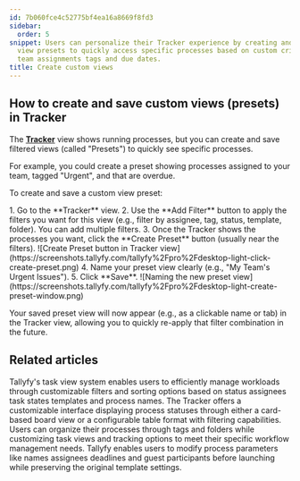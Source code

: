 ```yaml
---
id: 7b060fce4c52775bf4ea16a8669f8fd3
sidebar:
  order: 5
snippet: Users can personalize their Tracker experience by creating and saving filtered
  view presets to quickly access specific processes based on custom criteria like
  team assignments tags and due dates.
title: Create custom views
---
```



## How to create and save custom views (presets) in Tracker

The **[Tracker](/products/pro/tracking-and-tasks/tracker-view/)** view shows running processes, but you can create and save filtered views (called "Presets") to quickly see specific processes.

For example, you could create a preset showing processes assigned to your team, tagged "Urgent", and that are overdue.

To create and save a custom view preset:

<Steps>
1. Go to the **Tracker** view.
2. Use the **Add Filter** button to apply the filters you want for this view (e.g., filter by assignee, tag, status, template, folder). You can add multiple filters.
3. Once the Tracker shows the processes you want, click the **Create Preset** button (usually near the filters).
   ![Create Preset button in Tracker view](https://screenshots.tallyfy.com/tallyfy%2Fpro%2Fdesktop-light-click-create-preset.png)
4. Name your preset view clearly (e.g., "My Team's Urgent Issues").
5. Click **Save**.
   ![Naming the new preset view](https://screenshots.tallyfy.com/tallyfy%2Fpro%2Fdesktop-light-create-preset-window.png)
</Steps>

Your saved preset view will now appear (e.g., as a clickable name or tab) in the Tracker view, allowing you to quickly re-apply that filter combination in the future.


## Related articles
<CardGrid>
<LinkTitleCard header="<b>Tasks View > Customize the task view</b>" href="/products/pro/tracking-and-tasks/tasks-view/how-can-i-customize-task-views-in-tallyfy/" > Tallyfy's task view system enables users to efficiently manage workloads through customizable filters and sorting options based on status assignees task states templates and process names. </LinkTitleCard>
<LinkTitleCard header="<b>Tracking And Tasks > Tracker view</b>" href="/products/pro/tracking-and-tasks/tracker-view/" > The Tracker offers a customizable interface displaying process statuses through either a card-based board view or a configurable table format with filtering capabilities. </LinkTitleCard>
<LinkTitleCard header="<b>Tracker View > Organize processes</b>" href="/products/pro/tracking-and-tasks/tracker-view/organize-processes/" > Users can organize their processes through tags and folders while customizing task views and tracking options to meet their specific workflow management needs. </LinkTitleCard>
<LinkTitleCard header="<b>Launching > Edit before launch</b>" href="/products/pro/launching/how-can-i-edit-a-process-before-launching/" > Tallyfy enables users to modify process parameters like names assignees deadlines and guest participants before launching while preserving the original template settings. </LinkTitleCard>
</CardGrid>